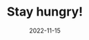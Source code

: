 ---
title: "Stay hungry!"
shortTitle: "Food"
slug: "/food"
category: "Food"
color: "coral"
cover: "./projects-food-002.jpg"
date: "2022-11-15"
---